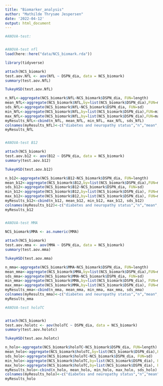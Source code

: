 ```yaml
---
title: "Biomarker_analysis"
author: "Mathilde Thrysøe Jespersen"
date: '2022-04-12'
output: html_document
---
```


```r

#ANOVA-test:


#ANOVA-test nfl
load(here::here("data/NCS_biomark.rda"))

library(tidyverse)

attach(NCS_biomark)
test.aov.NfL <- aov(NfL ~ DSPN_dia, data = NCS_biomark)
summary(test.aov.NfL)

TukeyHSD(test.aov.NfL)

n_NfL<-aggregate(NCS_biomark$NfL~NCS_biomark$DSPN_dia, FUN=length)
mean_NfL<-aggregate(NCS_biomark$NfL,by=list(NCS_biomark$DSPN_dia),FUN=mean, na.rm=TRUE)
sds_NfL<-aggregate(NCS_biomark$NfL~NCS_biomark$DSPN_dia, FUN=sd)
min_NfL<-aggregate(NCS_biomark$NfL,by=list(NCS_biomark$DSPN_dia),FUN=min, na.rm=TRUE)
max_NfL<-aggregate(NCS_biomark$NfL,by=list(NCS_biomark$DSPN_dia),FUN=max, na.rm=TRUE)
myResults_NfL<-cbind(n_NfL, mean_NfL, min_NfL, max_NfL, sds_NfL)
colnames(myResults_NfL)<-c("diabetes and neuropathy status","n","mean","range","st.dev.")
myResults_NfL


#ANOVA-test B12

attach(NCS_biomark)
test.aov.b12 <- aov(B12 ~ DSPN_dia, data = NCS_biomark)
summary(test.aov.b12)

TukeyHSD(test.aov.b12)

n_b12<-aggregate(NCS_biomark$B12~NCS_biomark$DSPN_dia, FUN=length)
mean_b12<-aggregate(NCS_biomark$B12,by=list(NCS_biomark$DSPN_dia),FUN=mean, na.rm=TRUE)
sds_b12<-aggregate(NCS_biomark$B12~NCS_biomark$DSPN_dia, FUN=sd)
min_b12<-aggregate(NCS_biomark$B12,by=list(NCS_biomark$DSPN_dia), FUN=min, na.rm=TRUE)
max_b12<-aggregate(NCS_biomark$B12,by=list(NCS_biomark$DSPN_dia), FUN=max, na.rm=TRUE)
myResults_b12<-cbind(n_b12, mean_b12, min_b12, max_b12, sds_b12)
colnames(myResults_b12)<-c("diabetes and neuropathy status","n","mean","min", "max","st.dev.")
myResults_b12


#ANOVA-test MMA

NCS_biomark$MMA <- as.numeric(MMA)
                                
attach(NCS_biomark)
test.aov.mma <- aov(MMA ~ DSPN_dia, data = NCS_biomark)
summary(test.aov.mma)

TukeyHSD(test.aov.mma)

n_mma<-aggregate(NCS_biomark$MMA~NCS_biomark$DSPN_dia, FUN=length)
mean_mma<-aggregate(NCS_biomark$MMA,by=list(NCS_biomark$DSPN_dia),FUN=mean, na.rm=TRUE)
sds_mma<-aggregate(NCS_biomark$MMA~NCS_biomark$DSPN_dia, FUN=sd)
min_mma<-aggregate(NCS_biomark$MMA,by=list(NCS_biomark$DSPN_dia), FUN=min, na.rm=TRUE)
max_mma<-aggregate(NCS_biomark$MMA,by=list(NCS_biomark$DSPN_dia), FUN=max, na.rm=TRUE)
myResults_mma<-cbind(n_mma, mean_mma, min_mma, max_mma, sds_mma)
colnames(myResults_mma)<-c("diabetes and neuropathy status","n","mean","min", "max","st.dev.")
myResults_mma

#ANOVA-test holoTC


attach(NCS_biomark)
test.aov.holotc <- aov(holoTC ~ DSPN_dia, data = NCS_biomark)
summary(test.aov.holotc)

TukeyHSD(test.aov.holotc)

n_holo<-aggregate(NCS_biomark$holoTC~NCS_biomark$DSPN_dia, FUN=length)
mean_holo<-aggregate(NCS_biomark$holoTC,by=list(NCS_biomark$DSPN_dia),FUN=mean, na.rm=TRUE)
sds_holo<-aggregate(NCS_biomark$holoTC~NCS_biomark$DSPN_dia, FUN=sd)
min_holo<-aggregate(NCS_biomark$holoTC,by=list(NCS_biomark$DSPN_dia), FUN=min, na.rm=TRUE)
max_holo<-aggregate(NCS_biomark$holoTC,by=list(NCS_biomark$DSPN_dia), FUN=max, na.rm=TRUE)
myResults_holo<-cbind(n_holo, mean_holo, min_holo, max_holo, sds_holo)
colnames(myResults_holo)<-c("diabetes and neuropathy status","n","mean","min", "max","st.dev.")
myResults_holo

```

